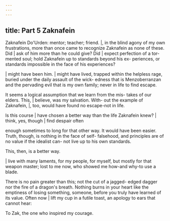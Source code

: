 ```yaml
---
---
---
```

title: Part 5 Zaknafein
---

Zaknafein Do'Urden: mentor; teacher; friend. |, in the blind agony of my own frustrations, more than once came to recognize Zaknafein as none of these. Did | ask of him more than he could give? Did | expect perfection of a tor- mented soul; hold Zaknafein up to standards beyond his ex- periences, or standards impossible in the face of his experiences?

| might have been him. | might have lived, trapped within the helpless rage, buried under the daily assault of the wick- edness that is Menzoberranzan and the pervading evil that is my own family; never in life to find escape.

It seems a logical assumption that we learn from the mis- takes of our elders. This, | believe, was my salvation. With- out the example of Zaknafein, |, too, would have found no escape-not in life.

Is this course | have chosen a better way than the life Zaknafein knew? | think, yes, though | find despair often

enough sometimes to long for that other way. It would have been easier. Truth, though, is nothing in the face of self- falsehood, and principles are of no value if the idealist can- not live up to his own standards.

This, then, is a better way.

| live with many laments, for my people, for myself, but mostly for that weapon master; lost to me now, who showed me how-and why-to use a blade.

There is no pain greater than this; not the cut of a jagged- edged dagger nor the fire of a dragon's breath. Nothing burns in your heart like the emptiness of losing something, someone, before you truly have learned of its value. Often now | lift my cup in a futile toast, an apology to ears that cannot hear:

To Zak, the one who inspired my courage.

